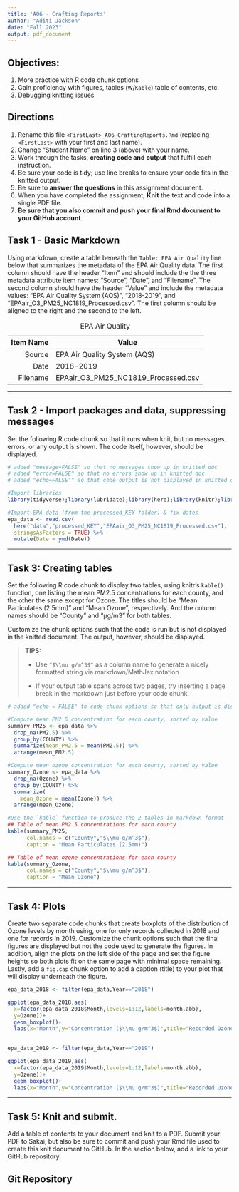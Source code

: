 ```yaml
---
title: 'A06 - Crafting Reports'
author: "Aditi Jackson" 
date: "Fall 2023"
output: pdf_document
---
```


## Objectives:

1.  More practice with R code chunk options
1.  Gain proficiency with figures, tables (w/`Kable`) table of contents, etc.
1.  Debugging knitting issues

## Directions

1.  Rename this file `<FirstLast>_A06_CraftingReports.Rmd` (replacing `<FirstLast>` with your first and last name).
1.  Change "Student Name" on line 3 (above) with your name.
1.  Work through the tasks, **creating code and output** that fulfill each instruction.
1.  Be sure your code is tidy; use line breaks to ensure your code fits in the knitted output.
1.  Be sure to **answer the questions** in this assignment document.
1.  When you have completed the assignment, **Knit** the text and code into a single PDF file.
1.  **Be sure that you also commit and push your final Rmd document to your GitHub account**.

## Task 1 - Basic Markdown

Using markdown, create a table beneath the `Table: EPA Air Quality` line below that summarizes the metadata of the EPA Air Quality data. The first column should have the header "Item" and should include the the three metadata attribute item names: "Source", "Date", and "Filename". The second column should have the header "Value" and include the metadata values: "EPA Air Quality System (AQS)", "2018-2019", and "EPAair_O3_PM25_NC1819_Processed.csv". The first column should be aligned to the right and the second to the left.

Table: EPA Air Quality

Item Name     | Value
-------------:|-------------
       Source | EPA Air Quality System (AQS)
         Date | 2018-2019
     Filename | EPAair_O3_PM25_NC1819_Processed.csv

---

## Task 2 - Import packages and data, suppressing messages

Set the following R code chunk so that it runs when knit, but no messages, errors, or any output is shown. The code itself, however, should be displayed.

```r
# added "message=FALSE" so that no messages show up in knitted doc
# added "error=FALSE" so that no errors show up in knitted doc
# added "echo=FALSE'" so that code output is not displayed in knitted doc

#Import libraries
library(tidyverse);library(lubridate);library(here);library(knitr);library(ggplot2)

#Import EPA data (from the processed_KEY folder) & fix dates
epa_data <- read.csv(
  here("data","processed_KEY","EPAair_O3_PM25_NC1819_Processed.csv"),
  stringsAsFactors = TRUE) %>% 
  mutate(Date = ymd(Date))
```

---

## Task 3: Creating tables

Set the following R code chunk to display two tables, using knitr's `kable()` function, one listing the mean PM2.5 concentrations for each county, and the other the same except for Ozone. The titles should be "Mean Particulates (2.5mm)" and "Mean Ozone", respectively. And the column names should be "County" and "µg/m3" for both tables.

Customize the chunk options such that the code is run but is not displayed in the knitted document. The output, however, should be displayed.

> **TIPS:**
>
> -   Use `"$\\mu g/m^3$"` as a column name to generate a nicely formatted string via markdown/MathJax notation
>
> -   If your output table spans across two pages, try inserting a page break in the markdown just before your code chunk.


```r
# added "echo = FALSE" to code chunk options so that only output is displayed

#Compute mean PM2.5 concentration for each county, sorted by value
summary_PM25 <- epa_data %>% 
  drop_na(PM2.5) %>% 
  group_by(COUNTY) %>% 
  summarize(mean_PM2.5 = mean(PM2.5)) %>% 
  arrange(mean_PM2.5)

#Compute mean ozone concentration for each county, sorted by value
summary_Ozone <- epa_data %>% 
  drop_na(Ozone) %>% 
  group_by(COUNTY) %>% 
  summarize(
    mean_Ozone = mean(Ozone)) %>% 
  arrange(mean_Ozone)

#Use the `kable` function to produce the 2 tables in markdown format
## Table of mean PM2.5 concentrations for each county
kable(summary_PM25,
      col.names = c("County","$\\mu g/m^3$"),
      caption = "Mean Particulates (2.5mm)")

## Table of mean ozone concentrations for each county
kable(summary_Ozone,
      col.names = c("County","$\\mu g/m^3$"),
      caption = "Mean Ozone")

```

---

## Task 4: Plots

Create two separate code chunks that create boxplots of the distribution of Ozone levels by month using, one for only records collected in 2018 and one for records in 2019. Customize the chunk options such that the final figures are displayed but not the code used to generate the figures. In addition, align the plots on the left side of the page and set the figure heights so both plots fit on the same page with minimal space remaining. Lastly, add a `fig.cap` chunk option to add a caption (title) to your plot that will display underneath the figure.

\newpage

```r

epa_data_2018 <- filter(epa_data,Year=="2018")

ggplot(epa_data_2018,aes(
  x=factor(epa_data_2018$Month,levels=1:12,labels=month.abb),
  y=Ozone))+
  geom_boxplot()+
  labs(x="Month",y="Concentration ($\\mu g/m^3$)",title="Recorded Ozone by Month (2018)")
  

```

```r

epa_data_2019 <- filter(epa_data,Year=="2019")

ggplot(epa_data_2019,aes(
  x=factor(epa_data_2019$Month,levels=1:12,labels=month.abb),
  y=Ozone))+
  geom_boxplot()+
  labs(x="Month",y="Concentration ($\\mu g/m^3$)",title="Recorded Ozone by Month (2019)")

```

---

\newpage

## Task 5: Knit and submit.
Add a table of contents to your document and knit to a PDF. Submit your PDF to Sakai, but also be sure to commit and push your Rmd file used to create this knit document to GitHub. In the section below, add a link to your GitHub repository. 

## Git Repository

